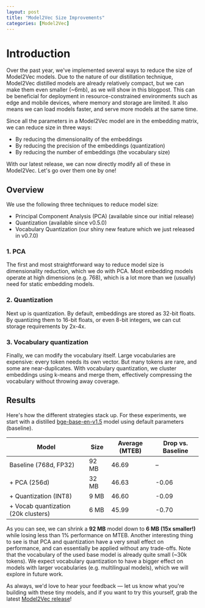 ```yaml
---
layout: post
title: "Model2Vec Size Improvements"
categories: [Model2Vec]
---
```


# Introduction


Over the past year, we've implemented several ways to reduce the size of Model2Vec models. Due to the nature of our distillation technique, Model2Vec distilled models are already relatively compact, but we can make them even smaller (~6mb), as we will show in this blogpost.
This can be beneficial for deployment in resource-constrained environments such as edge and mobile devices, where memory and storage are limited. 
It also means we can load models faster, and serve more models at the same time. 

Since all the parameters in a Model2Vec model are in the embedding matrix, we can reduce size in three ways:
-  By reducing the dimensionality of the embeddings
-  By reducing the precision of the embeddings (quantization)
-  By reducing the number of embeddings (the vocabulary size)

With our latest release, we can now directly modify all of these in Model2Vec. Let's go over them one by one!


## Overview
We use the following three techniques to reduce model size:
- Principal Component Analysis (PCA) (available since our initial release)
- Quantization (available since v0.5.0)
- Vocabulary Quantization (our shiny new feature which we just released in v0.7.0)

### 1. PCA

The first and most straightforward way to reduce model size is dimensionality reduction, which we do with PCA. Most embedding models operate at high dimensions (e.g. 768), which is a lot more than we (usually) need for static embedding models.

### 2. Quantization

Next up is quantization. By default, embeddings are stored as 32-bit floats. By quantizing them to 16-bit floats, or even 8-bit integers, we can cut storage requirements by 2x-4x.

### 3. Vocabulary quantization

Finally, we can modify the vocabulary itself. Large vocabularies are expensive: every token needs its own vector. But many tokens are rare, and some are near-duplicates. With vocabulary quantization, we cluster embeddings using k-means and merge them, effectively compressing the vocabulary without throwing away coverage.


## Results

Here's how the different strategies stack up. For these experiments, we start with a distilled [bge-base-en-v1.5](https://huggingface.co/BAAI/bge-base-en-v1.5) model using default parameters (baseline).

| Model                 | Size  | Average (MTEB) | Drop vs. Baseline |
|------------------------|-------|----------------|-------------------|
| Baseline (768d, FP32) | 92 MB | 46.69          | –                 |
| + PCA (256d)          | 32 MB | 46.63          | -0.06             |
| + Quantization (INT8) | 9 MB | 46.60          | -0.09             |
| + Vocab quantization (20k clusters)  | 6 MB  | 45.99          | -0.70             |



As you can see, we can shrink a **92 MB** model down to **6 MB (15x smaller!)** while losing less than 1% performance on MTEB.
Another interesting thing to see is that PCA and quantization have a very small effect on performance, and can essentially be applied without any trade-offs.
Note that the vocabulary of the used base model is already quite small (~30k tokens). We expect vocabulary quantization to have a bigger effect on models with larger vocabularies (e.g. multilingual models), which we will explore in future work.



As always, we'd love to hear your feedback — let us know what you're building with these tiny models, and if you want to try this yourself, grab the latest [Model2Vec release](https://github.com/MinishLab/model2vec)!

